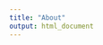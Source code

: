 ```yaml
---
title: "About"
output: html_document
---
```


<link rel="stylesheet" href="styles.css" type="text/css">
